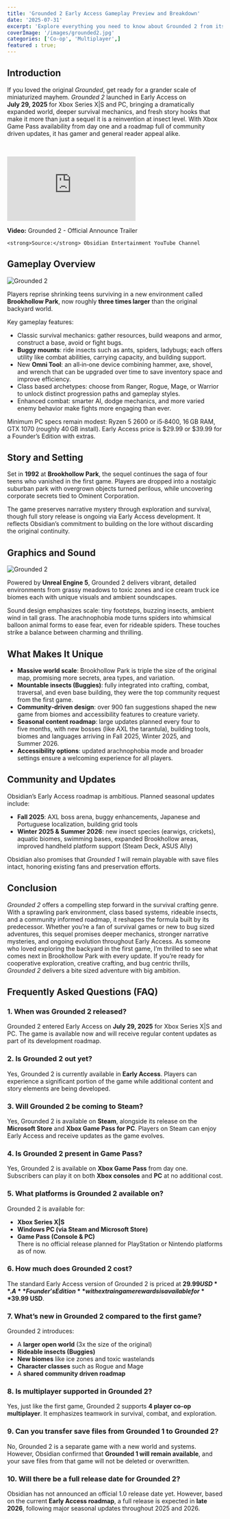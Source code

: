 ```yaml
---
title: 'Grounded 2 Early Access Gameplay Preview and Breakdown'
date: '2025-07-31'
excerpt: 'Explore everything you need to know about Grounded 2 from its massive new map and bug riding mechanics to its class based survival gameplay and Game Pass launch. A bold sequel that shrinks you down for one giant adventure.'
coverImage: '/images/grounded2.jpg'
categories: ['Co-op', 'Multiplayer',]
featured : true;
---
```

## Introduction

If you loved the original *Grounded*, get ready for a grander scale of miniaturized mayhem. *Grounded 2* launched in Early Access on **July 29, 2025** for Xbox Series X|S and PC, bringing a dramatically expanded world, deeper survival mechanics, and fresh story hooks that make it more than just a sequel it is a reinvention at insect level. With Xbox Game Pass availability from day one and a roadmap full of community driven updates, it has gamer and general reader appeal alike.

&nbsp;

<div className="relative w-full" style={{ paddingTop: '56.25%' }}>
  <iframe
    className="absolute top-0 left-0 w-full h-full"
    src="https://www.youtube.com/embed/q0HQNOtg1WI"
    title="YouTube video player"
    frameBorder="0"
    allow="accelerometer; autoplay; clipboard-write; encrypted-media; gyroscope; picture-in-picture; web-share"
    allowFullScreen
  ></iframe>
</div>
  
<p className="mt-4 text-sm text-muted-foreground">
    <strong>Video:</strong> Grounded 2 - Official Announce Trailer

    <strong>Source:</strong> Obsidian Entertainment YouTube Channel  
</p>

## Gameplay Overview

![Grounded 2](/images/grounded2-2.jpg)  

Players reprise shrinking teens surviving in a new environment called **Brookhollow Park**, now roughly **three times larger** than the original backyard world.

Key gameplay features:

- Classic survival mechanics: gather resources, build weapons and armor, construct a base, avoid or fight bugs.
- **Buggy mounts**: ride insects such as ants, spiders, ladybugs; each offers utility like combat abilities, carrying capacity, and building support.
- New **Omni Tool**: an all‑in‑one device combining hammer, axe, shovel, and wrench that can be upgraded over time to save inventory space and improve efficiency.
- Class based archetypes: choose from Ranger, Rogue, Mage, or Warrior to unlock distinct progression paths and gameplay styles.  
- Enhanced combat: smarter AI, dodge mechanics, and more varied enemy behavior make fights more engaging than ever.

Minimum PC specs remain modest: Ryzen 5 2600 or i5‑8400, 16 GB RAM, GTX 1070 (roughly 40 GB install). Early Access price is $29.99 or $39.99 for a Founder’s Edition with extras.

## Story and Setting

Set in **1992** at **Brookhollow Park**, the sequel continues the saga of four teens who vanished in the first game. Players are dropped into a nostalgic suburban park with overgrown objects turned perilous, while uncovering corporate secrets tied to Ominent Corporation.

The game preserves narrative mystery through exploration and survival, though full story release is ongoing via Early Access development. It reflects Obsidian’s commitment to building on the lore without discarding the original continuity.

## Graphics and Sound

![Grounded 2](/images/grounded2-3.jpg)  

Powered by **Unreal Engine 5**, Grounded 2 delivers vibrant, detailed environments from grassy meadows to toxic zones and ice cream truck ice biomes each with unique visuals and ambient soundscapes.

Sound design emphasizes scale: tiny footsteps, buzzing insects, ambient wind in tall grass. The arachnophobia mode turns spiders into whimsical balloon animal forms to ease fear, even for rideable spiders. These touches strike a balance between charming and thrilling.

## What Makes It Unique

- **Massive world scale**: Brookhollow Park is triple the size of the original map, promising more secrets, area types, and variation. 
- **Mountable insects (Buggies)**: fully integrated into crafting, combat, traversal, and even base building, they were the top community request from the first game.
- **Community‑driven design**: over 900 fan suggestions shaped the new game from biomes and accessibility features to creature variety.
- **Seasonal content roadmap**: large updates planned every four to five months, with new bosses (like AXL the tarantula), building tools, biomes and languages arriving in Fall 2025, Winter 2025, and Summer 2026.
- **Accessibility options**: updated arachnophobia mode and broader settings ensure a welcoming experience for all players.

## Community and Updates

Obsidian’s Early Access roadmap is ambitious. Planned seasonal updates include:

- **Fall 2025**: AXL boss arena, buggy enhancements, Japanese and Portuguese localization, building grid tools
- **Winter 2025 & Summer 2026**: new insect species (earwigs, crickets), aquatic biomes, swimming bases, expanded Brookhollow areas, improved handheld platform support (Steam Deck, ASUS Ally) 

Obsidian also promises that *Grounded 1* will remain playable with save files intact, honoring existing fans and preservation efforts.

## Conclusion

*Grounded 2* offers a compelling step forward in the survival crafting genre. With a sprawling park environment, class based systems, rideable insects, and a community informed roadmap, it reshapes the formula built by its predecessor. Whether you’re a fan of survival games or new to bug sized adventures, this sequel promises deeper mechanics, stronger narrative mysteries, and ongoing evolution throughout Early Access. As someone who loved exploring the backyard in the first game, I’m thrilled to see what comes next in Brookhollow Park with every update. If you’re ready for cooperative exploration, creative crafting, and bug centric thrills, *Grounded 2* delivers a bite sized adventure with big ambition.

## Frequently Asked Questions (FAQ)

### **1. When was Grounded 2 released?**
Grounded 2 entered Early Access on **July 29, 2025** for Xbox Series X|S and PC. The game is available now and will receive regular content updates as part of its development roadmap.

### **2. Is Grounded 2 out yet?**
Yes, Grounded 2 is currently available in **Early Access**. Players can experience a significant portion of the game while additional content and story elements are being developed.

### **3. Will Grounded 2 be coming to Steam?**
Yes, Grounded 2 is available on **Steam**, alongside its release on the **Microsoft Store** and **Xbox Game Pass for PC**. Players on Steam can enjoy Early Access and receive updates as the game evolves.

### **4. Is Grounded 2 present in Game Pass?**
Yes, Grounded 2 is available on **Xbox Game Pass** from day one. Subscribers can play it on both **Xbox consoles** and **PC** at no additional cost.

### **5. What platforms is Grounded 2 available on?**
Grounded 2 is available for:
- **Xbox Series X|S**
- **Windows PC (via Steam and Microsoft Store)**
- **Game Pass (Console & PC)**  
There is no official release planned for PlayStation or Nintendo platforms as of now.

### **6. How much does Grounded 2 cost?**
The standard Early Access version of Grounded 2 is priced at **$29.99 USD**. A **Founder’s Edition** with extra in game rewards is available for **$39.99 USD**.

### **7. What’s new in Grounded 2 compared to the first game?**
Grounded 2 introduces:
- A **larger open world** (3x the size of the original)
- **Rideable insects (Buggies)**
- **New biomes** like ice zones and toxic wastelands
- **Character classes** such as Rogue and Mage
- A **shared community driven roadmap**

### **8. Is multiplayer supported in Grounded 2?**
Yes, just like the first game, Grounded 2 supports **4 player co-op multiplayer**. It emphasizes teamwork in survival, combat, and exploration.

### **9. Can you transfer save files from Grounded 1 to Grounded 2?**
No, Grounded 2 is a separate game with a new world and systems. However, Obsidian confirmed that **Grounded 1 will remain available**, and your save files from that game will not be deleted or overwritten.

### **10. Will there be a full release date for Grounded 2?**
Obsidian has not announced an official 1.0 release date yet. However, based on the current **Early Access roadmap**, a full release is expected in **late 2026**, following major seasonal updates throughout 2025 and 2026.
